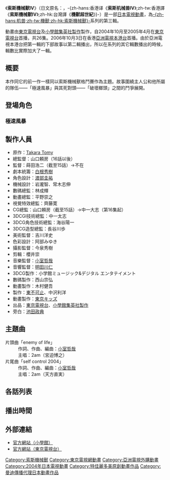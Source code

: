{{refimprove|time=2014-07-07T02:15:39+00:00}}
{{noteTA
|G1 = 機獸系列
}}
{{Otheruses|subject=索斯機械獸系列的第三輯動畫|other=索斯機械獸系列其它內容|索斯機械獸系列}}
{{Variant-twhk}}
{{Infobox animanga/Headerofja
|title=索斯機械獸IV
|image=
|size=
|caption=
|japanese=ゾイドフューザーズ
|english=Zoids: Fuzors
|romaji=
|genre=[[機械人動畫|機械人動畫]]
}}
{{Infobox animanga/name
|original=
|official=
|formal={{flagicon|Hong Kong}} 索斯機-{}-械獸IV<br>{{flagicon|Taiwan}} 機-{}-獸超世紀
|common=索斯機械獸 Fuzors
}}
{{Infobox animanga/TVAnime
|標題=
|原作=[[Takara_Tomy|Takara Tomy]]
|總導演= 山口頼房（16集以後）
|導演= 蒔田浩二（截至15集）
|企畫=
|系列構成=[[白根秀樹|白根秀樹]]
|腳本=
|演出=
|人物設定=[[渡部圭祐|渡部圭祐]]
|機械設定=岩瀧智、常木志伸
|作畫監督=
|音樂=[[小室哲哉|小室哲哉]]
|動畫製作=東京キッズ
|製作=[[東京電視台|東京電視台]]、[[小學館集英社製作|小學館集英社製作]]
|代理發行= 
|播放電視台={{flagicon|Japan}} [[東京電視台|東京電視台]]系列
|其他電視台={{flagicon|Hong Kong}} [[亞洲電視|亞洲電視]]<br/>{{flagicon|TWN}} [[中視_(頻道)|中視]]
|播放開始=2004年10月3日
|播放結束=2005年4月3日
|話數=全26話
|其他=
|Copyright=
}}
{{Infobox animanga/Footerofja}}

《'''索斯機械獸IV'''》（日文原名：{{lang|ja|ゾイドフューザーズ}}，-{zh-hans:香港译《'''索斯机械兽IV'''》;zh-tw:香港譯《'''索斯機械獸IV'''》;zh-hk:台灣譯《'''機獸超世紀'''》}-）是一部[[日本電視動畫|日本電視動畫]]，為[[索斯機械獸|-{zh-hans:机兽;zh-tw:機獸;zh-hk:索斯機械獸}-]]系列的第三輯。

動畫由[[東京電視台|東京電視台]]及[[小學館集英社製作|小學館集英社製作]]製作，自2004年10月至2005年4月在[[東京電視台|東京電視台]]首播，共26集。2006年10月3日在香港[[亞洲電視|亞洲電視]][[本港台|本港台]]首播。由於亞洲電視本港台把第一輯的下部故事以第二輯播出，所以在系列的其它輯數播出的時候，輯數比實際加大了一輯。

== 概要 ==
本作同它的前一作一樣同以索斯機械獸格鬥賽作為主題。故事圍繞主人公和他所屬的隊伍——「極速風暴」與其死對頭——「破壞榔頭」之間的鬥爭展開。

== 登場角色 ==
=== 極速風暴 ===
;{{nihongo|RD / R.D.|RD / R.D.}}
: {{配音2|JP|[[野島健兒|野島健兒]]|HK|[[何偉誠|何偉誠]]}}

;{{nihongo|薇兒|スイート / Sweet}}
: {{配音2|JP|[[中村千繪|中村千繪]]|HK|[[劉惠雲|劉惠雲]]}}

== 製作人員 ==
* 原作：[[Takara_Tomy|Takara Tomy]]
* 總監督：山口頼房（16話以後）
* 監督：蒔田浩二（截至15話）→不在
* 劇本統籌：[[白根秀樹|白根秀樹]]
* 角色設計：[[渡部圭祐|渡部圭祐]]
* 機械設計：岩瀧智、常木志伸
* 數碼總監：林成輝
* 動畫總監：平野崇之
* 視覺特效總監：齊藤寛
* CG總監：山口頼房（截至15話）→中一大志（第16集起）
* 3DCGI技術總監：中一太志
* 3DCG角色技術總監：海谷陽一
* 3DCG造型總監：長谷川歩
* 美術監督：吉川洋史
* 色彩設計：阿部みゆき
* 攝影監督：今泉秀樹
* 剪輯：櫻井崇
* 音樂監督：[[小室哲哉|小室哲哉]]
* 音響監督：[[明田川仁|明田川仁]]
* 3DCG製作：小学館ミュージック&デジタル エンタテイメント
* 數碼製作：西山宗弘
* 動畫製作：木村健吾
* 製作：[[東不可止|東不可止]]、中沢利洋
* 動畫製作：[[東京キッズ|東京キッズ]]
* 出品：[[東京電視台|東京電視台]]、[[小學館集英社製作|小學館集英社製作]]
* 旁白：[[池田政典|池田政典]]

== 主題曲 ==
; 片頭曲「enemy of life」
: 作詞、作曲、編曲：[[小室哲哉|小室哲哉]]
: 主唱：2am（宮迫博之）
; 片尾曲「self control 2004」
: 作詞、作曲、編曲：[[小室哲哉|小室哲哉]]
: 主唱：2am（天方直実）

== 各話列表 ==

== 播出時間 ==
{{電視節目的變遷
|電視台= {{flagicon|Japan}} [[東京電視台|東京電視台]]系列
|播放檔次= 星期六 18:00 節目
|節目名稱= 索斯機械獸IV<br />（2004年10月3日 - 2005年4月3日）
|上一節目= {{lang|ja|美術はたのしっ!}}<br /><small>（非動畫）</small>
|下一節目= [[索斯機械獸V|索斯機械獸V]]
}}

{{電視節目的變遷
|電視台= {{flagicon|Hong Kong}} [[亞洲電視|亞洲電視]][[本港台|本港台]]
|播放檔次= 星期一至五 16:30－17:00 節目
|節目名稱= 索斯機-{}-械獸Ⅳ<br />（2006年10月3日－11月8日）
|上一節目= [[網球王子|網球王子Ⅰ]]<br /><small>（重播）</small>
|下一節目= [[星河滿月|星河滿月]]<br /><small>（重播）</small>
|2播放檔次= 星期六、日賽馬日 09:30－10:00 節目<br />7月1日改於10:30－11:00<br />7月8日起改於逢星期日09:00-09:30
|2節目名稱= 索斯機-{}-械獸Ⅳ （重播）<br />（2007年3月25日－2007年9月30日）
|2上一節目= [[茶館小武士|茶館小武士]]<br /><small>（重播）</small>
|2下一節目= [[網球王子|網球王子]]<br /><small>（重播、第49至58集）</small>
}}

== 外部連結 ==
* [https://web.archive.org/web/20141013151706/http://www.shopro.co.jp/tv/program/zoids/fuzors/index.html 官方網站（小學館）]
* [http://www.tv-tokyo.co.jp/anime/zoids/ 官方網站（東京電視台）]

{{索斯機械獸}}
{{DEFAULTSORT:Zoids Fuzors}}
[[Category:索斯機械獸|Category:索斯機械獸]]
[[Category:東京電視網動畫|Category:東京電視網動畫]]
[[Category:亞洲電視外購動畫|Category:亞洲電視外購動畫]]
[[Category:2004年日本電視動畫|Category:2004年日本電視動畫]]
[[Category:特佳麗多美原創動畫作品|Category:特佳麗多美原創動畫作品]]
[[Category:曼迪傳播代理日本動畫作品|Category:曼迪傳播代理日本動畫作品]]